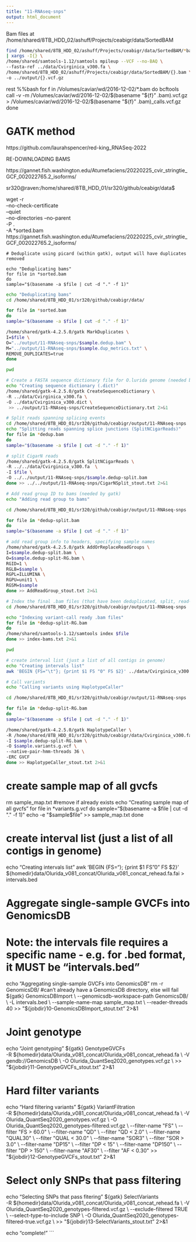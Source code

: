 ```yaml
---
title: "11-RNAseq-snps"
output: html_document
---
```


Bam files at 
/home/shared/8TB_HDD_02/ashuff/Projects/ceabigr/data/SortedBAM
```bash
find /home/shared/8TB_HDD_02/ashuff/Projects/ceabigr/data/SortedBAM/*bam | xargs basename -s .bam \
| xargs -I{} \
/home/shared/samtools-1.12/samtools mpileup --VCF --no-BAQ \
--fasta-ref ../data/Cvirginica_v300.fa \
/home/shared/8TB_HDD_02/ashuff/Projects/ceabigr/data/SortedBAM/{}.bam \
-o ../output/{}.vcf.gz
```
rest
%%bash
for f in /Volumes/caviar/wd/2016-12-02/*.bam
do
bcftools \
call -v -m /Volumes/caviar/wd/2016-12-02/$(basename "${f}" .bam).vcf.gz \
> /Volumes/caviar/wd/2016-12-02/$(basename "${f}" .bam)_calls.vcf.gz
done



# GATK method

https://github.com/laurahspencer/red-king_RNASeq-2022


RE-DOWNLOADING BAMS


https://gannet.fish.washington.edu/Atumefaciens/20220225_cvir_stringtie_GCF_002022765.2_isoforms/

sr320@raven:/home/shared/8TB_HDD_01/sr320/github/ceabigr/data$ 

wget -r \
--no-check-certificate \
--quiet \
--no-directories --no-parent \
-P . \
-A *sorted.bam  \
https://gannet.fish.washington.edu/Atumefaciens/20220225_cvir_stringtie_GCF_002022765.2_isoforms/



```
# Deduplicate using picard (within gatk), output will have duplicates removed 

echo "Deduplicating bams"
for file in *sorted.bam
do
sample="$(basename -a $file | cut -d "." -f 1)"
```

```bash
echo "Deduplicating bams"
cd /home/shared/8TB_HDD_01/sr320/github/ceabigr/data/

for file in *sorted.bam
do
sample="$(basename -a $file | cut -d "." -f 1)"

/home/shared/gatk-4.2.5.0/gatk MarkDuplicates \
I=$file \
O="../output/11-RNAseq-snps/$sample.dedup.bam" \
M="../output/11-RNAseq-snps/$sample.dup_metrics.txt" \
REMOVE_DUPLICATES=true
done
```

```bash
pwd
```


```bash
# Create a FASTA sequence dictionary file for O.lurida genome (needed by gatk)
echo "Creating sequence dictionary (.dict)" 
/home/shared/gatk-4.2.5.0/gatk CreateSequenceDictionary \
-R ../data/Cvirginica_v300.fa \
-O ../data/Cvirginica_v300.dict \
 >> ../output/11-RNAseq-snps/CreateSequenceDictionary.txt 2>&1
```


```bash
# Split reads spanning splicing events 
cd /home/shared/8TB_HDD_01/sr320/github/ceabigr/output/11-RNAseq-snps
echo "Splitting reads spanning splice junctions (SplitNCigarReads)"
for file in *dedup.bam
do
sample="$(basename -a $file | cut -d "." -f 1)"

# split CigarN reads
/home/shared/gatk-4.2.5.0/gatk SplitNCigarReads \
-R ../../data/Cvirginica_v300.fa  \
-I $file \
-O ../../output/11-RNAseq-snps/$sample.dedup-split.bam
done >> ../../output/11-RNAseq-snps/CigarNSplit_stout.txt 2>&1


```

```bash
# Add read group ID to bams (needed by gatk)
echo "Adding read group to bams" 

cd /home/shared/8TB_HDD_01/sr320/github/ceabigr/output/11-RNAseq-snps

for file in *dedup-split.bam
do
sample="$(basename -a $file | cut -d "." -f 1)"

# add read group info to headers, specifying sample names 
/home/shared/gatk-4.2.5.0/gatk AddOrReplaceReadGroups \
I=$sample.dedup-split.bam \
O=$sample.dedup-split-RG.bam \
RGID=1 \
RGLB=$sample \
RGPL=ILLUMINA \
RGPU=unit1 \
RGSM=$sample
done >> AddReadGroup_stout.txt 2>&1
```



```bash

# Index the final .bam files (that have been deduplicated, split, read-group added)
cd /home/shared/8TB_HDD_01/sr320/github/ceabigr/output/11-RNAseq-snps

echo "Indexing variant-call ready .bam files"
for file in *dedup-split-RG.bam
do
/home/shared/samtools-1.12/samtools index $file 
done >> index-bams.txt 2>&1
```

```bash
pwd
```




```bash
# create interval list (just a list of all contigs in genome)
echo "Creating intervals list"
awk 'BEGIN {FS="\t"}; {print $1 FS "0" FS $2}' ../data/Cvirginica_v300.fa.fai  > ../output/11-RNAseq-snps/Cv_intervals.bed 

```








```bash
# Call variants 
echo "Calling variants using HaplotypeCaller"

cd /home/shared/8TB_HDD_01/sr320/github/ceabigr/output/11-RNAseq-snps

for file in *dedup-split-RG.bam
do
sample="$(basename -a $file | cut -d "." -f 1)"

/home/shared/gatk-4.2.5.0/gatk HaplotypeCaller \
-R /home/shared/8TB_HDD_01/sr320/github/ceabigr/data/Cvirginica_v300.fa \
-I $sample.dedup-split-RG.bam \
-O $sample.variants.g.vcf \
--native-pair-hmm-threads 36 \
-ERC GVCF
done >> HaplotypeCaller_stout.txt 2>&1
```


# create sample map of all gvcfs
rm sample_map.txt  #remove if already exists 
echo "Creating sample map of all gvcfs"
for file in *variants.g.vcf
do
sample="$(basename -a $file | cut -d "." -f 1)"
echo -e "$sample\t$file" >> sample_map.txt
done

# create interval list (just a list of all contigs in genome)
echo "Creating intervals list"
awk 'BEGIN {FS="\t"}; {print $1 FS "0" FS $2}' ${homedir}data/Olurida_v081_concat/Olurida_v081_concat_rehead.fa.fai > intervals.bed 

# Aggregate single-sample GVCFs into GenomicsDB
# Note: the intervals file requires a specific name - e.g. for .bed format, it MUST be "intervals.bed"
echo "Aggregating single-sample GVCFs into GenomicsDB"
rm -r GenomicsDB/ #can't already have a GenomicsDB directory, else will fail 
${gatk} GenomicsDBImport \
--genomicsdb-workspace-path GenomicsDB/ \
-L intervals.bed \
--sample-name-map sample_map.txt \
--reader-threads 40 >> "${jobdir}10-GenomicsDBImport_stout.txt" 2>&1

# Joint genotype 
echo "Joint genotyping"
${gatk} GenotypeGVCFs \
-R ${homedir}data/Olurida_v081_concat/Olurida_v081_concat_rehead.fa \
-V gendb://GenomicsDB \
-O Olurida_QuantSeq2020_genotypes.vcf.gz \
>> "${jobdir}11-GenotypeGVCFs_stout.txt" 2>&1

# Hard filter variants 
echo "Hard filtering variants"
${gatk} VariantFiltration \
-R ${homedir}data/Olurida_v081_concat/Olurida_v081_concat_rehead.fa \
-V Olurida_QuantSeq2020_genotypes.vcf.gz \
-O Olurida_QuantSeq2020_genotypes-filtered.vcf.gz \
--filter-name "FS" \
--filter "FS > 60.0" \
--filter-name "QD" \
--filter "QD < 2.0" \
--filter-name "QUAL30" \
--filter "QUAL < 30.0" \
--filter-name "SOR3" \
--filter "SOR > 3.0" \
--filter-name "DP15" \
--filter "DP < 15" \
--filter-name "DP150" \
--filter "DP > 150" \
--filter-name "AF30" \
--filter "AF < 0.30" >> "${jobdir}12-GenotypeGVCFs_stout.txt" 2>&1

# Select only SNPs that pass filtering
echo "Selecting SNPs that pass fitering"
${gatk} SelectVariants \
-R ${homedir}data/Olurida_v081_concat/Olurida_v081_concat_rehead.fa \
-V Olurida_QuantSeq2020_genotypes-filtered.vcf.gz \
--exclude-filtered TRUE \
--select-type-to-include SNP \
-O Olurida_QuantSeq2020_genotypes-filtered-true.vcf.gz \
 >> "${jobdir}13-SelectVariants_stout.txt" 2>&1

echo "complete!"
```





